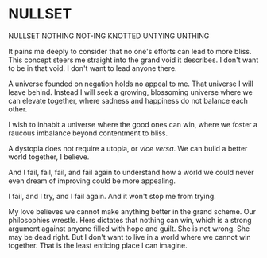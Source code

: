 # NULLSET

NULLSET
NOTHING
NOT-ING
KNOTTED
UNTYING
UNTHING

It pains me deeply
to consider that no one's efforts
can lead to more bliss.
This concept steers me straight
into the grand void it describes.
I don't want to be in that void.
I don't want to lead anyone there.

A universe founded on negation
holds no appeal to me.
That universe I will leave behind.
Instead I will seek
a growing, blossoming universe
where we can elevate together,
where sadness and happiness
do not balance each other.

I wish to inhabit a universe
where the good ones can win,
where we foster a raucous imbalance
beyond contentment to bliss.

A dystopia does not require a utopia,
or *vice versa*.
We can build a better world together,
I believe.

And I fail, fail, fail, and fail again
to understand how a world
we could never even dream of improving
could be more appealing.

I fail, and I try, and I fail again.
And it won't stop me from trying.

My love believes we cannot make
anything better in the grand scheme.
Our philosophies wrestle.
Hers dictates that nothing can win,
which is a strong argument
against anyone filled with hope and guilt.
She is not wrong.
She may be dead right.
But I don't want to live in a world
where we cannot win together.
That is the least enticing
place I can imagine.


